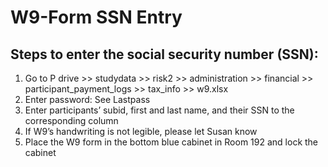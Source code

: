 # W9-Form SSN Entry 

## Steps to enter the social security number (SSN):  

1. Go to P drive >> studydata >> risk2 >> administration >> financial >> participant_payment_logs >> tax_info >> w9.xlsx  
2. Enter password: See Lastpass  
3. Enter participants' subid, first and last name, and their SSN to the corresponding column  
4. If W9's handwriting is not legible, please let Susan know  
5. Place the W9 form in the bottom blue cabinet in Room 192 and lock the cabinet 

